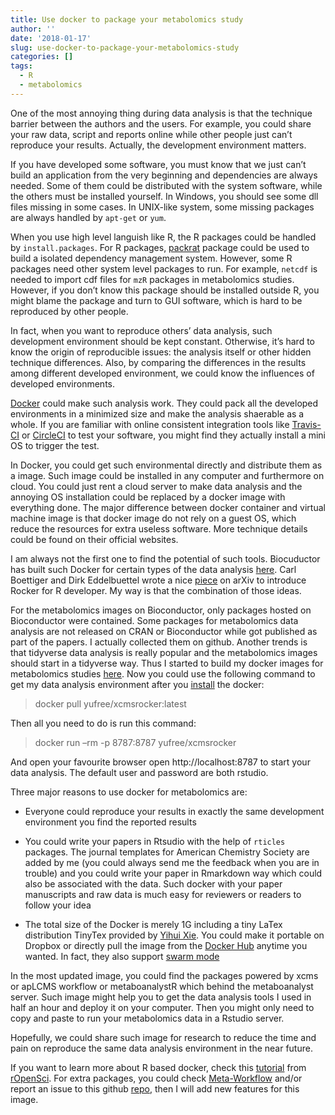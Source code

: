 ```yaml
---
title: Use docker to package your metabolomics study
author: ''
date: '2018-01-17'
slug: use-docker-to-package-your-metabolomics-study
categories: []
tags:
  - R
  - metabolomics
---
```


One of the most annoying thing during data analysis is that the technique barrier between the authors and the users. For example, you could share your raw data, script and reports online while other people just can't reproduce your results. Actually, the development environment matters.

If you have developed some software, you must know that we just can't build an application from the very beginning and dependencies are always needed. Some of them could be distributed with the system software, while the others must be installed yourself. In Windows, you should see some dll files missing in some cases. In UNIX-like system, some missing packages are always handled by `apt-get` or `yum`. 

When you use high level  languish like R, the R packages could be handled by `install.packages`. For R packages,  [packrat](http://rstudio.github.io/packrat/?version=1.1.383&mode=desktop) package could be used to build a isolated dependency management system. However, some R packages need other system level packages to run. For example, `netcdf` is needed to import cdf files for `mzR` packages in metabolomics studies. However, if you don't know this package should be installed outside R, you might blame the package and turn to GUI software, which is hard to be reproduced by other people. 

In fact, when you want to reproduce others' data analysis, such development environment should be kept constant. Otherwise, it's hard to know the origin of reproducible issues: the analysis itself or other hidden technique differences. Also, by comparing the differences in the results among different developed environment, we could know the influences of developed environments.

[Docker](https://www.docker.com/) could make such analysis work. They could pack all the developed environments in a minimized size and make the analysis shaerable as a whole. If you are familiar with online consistent integration tools like [Travis-CI](https://travis-ci.org/) or [CircleCI](https://circleci.com/) to test your software, you might find they actually install a mini OS to trigger the test. 

In Docker, you could get such environmental directly and distribute them as a image. Such image could be installed in any computer and furthermore on cloud. You could just rent a cloud server to make data analysis and the annoying OS installation could be replaced by a docker image with everything done. The major difference between docker container and virtual machine image is that docker image do not rely on a guest OS, which reduce the resources for extra useless software. More technique details could be found on their official websites.

I am always not the first one to find the potential of such tools. Biocuductor has built such Docker for certain types of the data analysis [here](https://www.bioconductor.org/help/docker/). Carl Boettiger and Dirk Eddelbuettel wrote a nice [piece](https://arxiv.org/abs/1710.03675) on arXiv to introduce Rocker for R developer. My way is that the combination of those ideas. 

For the metabolomics images on Bioconductor, only packages hosted on Bioconductor were contained. Some packages for metabolomics data analysis are not released on CRAN or Bioconductor while got published as part of the papers. I actually collected them on github. Another trends is that tidyverse data analysis is really popular and the metabolomics images should start in a tidyverse way. Thus I started to build my docker images for metabolomics studies [here](https://github.com/yufree/xcmsrocker). Now you could use the following command to get my data analysis environment after you [install](https://www.docker.com/docker-mac) the docker:

> docker pull yufree/xcmsrocker:latest

Then all you need to do is run this command:

> docker run --rm -p 8787:8787 yufree/xcmsrocker

And open your favourite browser open http://localhost:8787 to start your data analysis. The default user and password are both rstudio.

Three major reasons to use docker for metabolomics are:

- Everyone could reproduce your results in exactly the same development environment you find the reported results

- You could write your papers in Rtsudio with the help of `rticles` packages. The journal templates for American Chemistry Society are added by me (you could always send me the feedback when you are in trouble) and you could write your paper in Rmarkdown way which could also be associated with the data. Such docker with your paper manuscripts and raw data is much easy for reviewers or readers to follow your idea

- The total size of the Docker is merely 1G including a tiny LaTex distribution TinyTex provided by [Yihui Xie](https://yihui.name). You could make it portable on Dropbox or directly pull the image from the [Docker Hub](https://hub.docker.com/) anytime you wanted. In fact, they also support [swarm mode](https://docs.docker.com/engine/swarm/)

In the most updated image, you could find the packages powered by xcms or apLCMS workflow or metaboanalystR which behind the metaboanalyst server. Such image might help you to get the data analysis tools I used in half an hour and deploy it on your computer. Then you might only need to copy and paste to run your metabolomics data in a Rstudio server.

Hopefully, we could share such image for research to reduce the time and pain on reproduce the same data analysis environment in the near future.

If you want to learn more about R based docker, check this [tutorial](http://ropenscilabs.github.io/r-docker-tutorial/) from [rOpenSci](https://ropensci.org). For extra packages, you could check [Meta-Workflow](https://bookdown.org/yufree/Metabolomics/) and/or report an issue to this github [repo](https://github.com/yufree/xcmsrocker/issues), then I will add new features for this image.